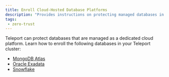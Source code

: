 ```yaml
---
title: Enroll Cloud-Hosted Database Platforms
description: "Provides instructions on protecting managed databases in your infrastructure with Teleport."
tags:
 - zero-trust
---
```


Teleport can protect databases that are managed as a dedicated cloud platform.
Learn how to enroll the following databases in your Teleport cluster:

- [MongoDB Atlas](mongodb-atlas.mdx)
- [Oracle Exadata](oracle-exadata.mdx)
- [Snowflake](snowflake.mdx)
